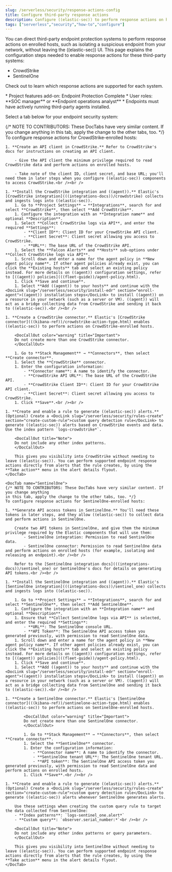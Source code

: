 ```yaml
---
slug: /serverless/security/response-actions-config
title: Configure third-party response actions
description: Configure ((elastic-sec)) to perform response actions on hosts protected by third-party systems.
tags: ["serverless","security","how-to","configure"]
---
```


<DocBadge template="technical preview" />

<DocCallOut template="technical_preview" />

<div id="response-actions-config"></div>

You can direct third-party endpoint protection systems to perform response actions on enrolled hosts, such as isolating a suspicious endpoint from your network, without leaving the ((elastic-sec)) UI. This page explains the configuration steps needed to enable response actions for these third-party systems:

* CrowdStrike
* SentinelOne

Check out <DocLink slug="/serverless/security/third-party-actions" /> to learn which response actions are supported for each system.

<DocCallOut title="Prerequisites">
* <DocLink slug="/serverless/elasticsearch/manage-project">Project features add-on</DocLink>: Endpoint Protection Complete
* <DocLink slug="/serverless/general/assign-user-roles">User roles</DocLink>: **SOC manager** or **Endpoint operations analyst**
* Endpoints must have actively running third-party agents installed.
</DocCallOut>

Select a tab below for your endpoint security system:

<DocTabs>
    <DocTab name="CrowdStrike">
    {/* NOTE TO CONTRIBUTORS: These DocTabs have very similar content. If you change anything 
    in this tab, apply the change to the other tabs, too. */}
    To configure response actions for CrowdStrike-enrolled hosts:

    1. **Create an API client in CrowdStrike.** Refer to CrowdStrike's docs for instructions on creating an API client.

        - Give the API client the minimum privilege required to read CrowdStrike data and perform actions on enrolled hosts.

        - Take note of the client ID, client secret, and base URL; you'll need them in later steps when you configure ((elastic-sec)) components to access CrowdStrike.<br /><br />

    1. **Install the CrowdStrike integration and ((agent)).** Elastic's [CrowdStrike integration](((integrations-docs))/crowdstrike) collects and ingests logs into ((elastic-sec)).
        1. Go to **Project Settings** → **Integrations**, search for and select **CrowdStrike**, then select **Add CrowdStrike**.
        1. Configure the integration with an **Integration name** and optional **Description**.
        1. Select **Collect CrowdStrike logs via API**, and enter the required **Settings**:
            - **Client ID**: Client ID for your CrowdStrike API client.
            - **Client Secret**: Client secret allowing you access to CrowdStrike.
            - **URL**: The base URL of the CrowdStrike API.
        1. Select the **Falcon Alerts** and **Hosts** sub-options under **Collect CrowdStrike logs via API**.
        1. Scroll down and enter a name for the agent policy in **New agent policy name**. If other agent policies already exist, you can click the **Existing hosts** tab and select an existing policy instead. For more details on ((agent)) configuration settings, refer to [((agent)) policies](((fleet-guide))/agent-policy.html).
        1. Click **Save and continue**.
        1. Select **Add ((agent)) to your hosts** and continue with the <DocLink slug="/serverless/security/install-edr" section="enroll-agent">((agent)) installation steps</DocLink> to install ((agent)) on a resource in your network (such as a server or VM). ((agent)) will act as a bridge collecting data from CrowdStrike and sending it back to ((elastic-sec)).<br /><br />

    1. **Create a CrowdStrike connector.** Elastic's [CrowdStrike connector](((kibana-ref))/crowdstrike-action-type.html) enables ((elastic-sec)) to perform actions on CrowdStrike-enrolled hosts.

        <DocCallOut color="warning" title="Important">
        Do not create more than one CrowdStrike connector.
        </DocCallOut>

        1. Go to **Stack Management** → **Connectors**, then select **Create connector**.
        1. Select the **CrowdStrike** connector.
        1. Enter the configuration information:
            - **Connector name**: A name to identify the connector.
            - **CrowdStrike API URL**: The base URL of the CrowdStrike API.
            - **CrowdStrike Client ID**: Client ID for your CrowdStrike API client.
            - **Client Secret**: Client secret allowing you access to CrowdStrike.
        1. Click **Save**.<br /><br />
        
    1. **Create and enable a rule to generate ((elastic-sec)) alerts.** (Optional) Create a <DocLink slug="/serverless/security/rules-create" section="create-custom-rule">custom query detection rule</DocLink> to generate ((elastic-sec)) alerts based on CrowdStrike events and data. Use the index pattern `logs-crowdstrike*`.

        <DocCallOut title="Note">
        Do not include any other index patterns.
        </DocCallOut>

        This gives you visibility into CrowdStrike without needing to leave ((elastic-sec)). You can perform supported endpoint response actions directly from alerts that the rule creates, by using the **Take action** menu in the alert details flyout.
    </DocTab>

    <DocTab name="SentinelOne">
    {/* NOTE TO CONTRIBUTORS: These DocTabs have very similar content. If you change anything 
    in this tab, apply the change to the other tabs, too. */}
    To configure response actions for SentinelOne-enrolled hosts:

    1. **Generate API access tokens in SentinelOne.** You'll need these tokens in later steps, and they allow ((elastic-sec)) to collect data and perform actions in SentinelOne.

        Create two API tokens in SentinelOne, and give them the minimum privilege required by the Elastic components that will use them:
            - SentinelOne integration: Permission to read SentinelOne data.
            - SentinelOne connector: Permission to read SentinelOne data and perform actions on enrolled hosts (for example, isolating and releasing an endpoint).<br /><br />
        
        Refer to the [SentinelOne integration docs](((integrations-docs))/sentinel_one) or SentinelOne's docs for details on generating API tokens.<br /><br />

    1. **Install the SentinelOne integration and ((agent)).** Elastic's [SentinelOne integration](((integrations-docs))/sentinel_one) collects and ingests logs into ((elastic-sec)).

        1. Go to **Project Settings** → **Integrations**, search for and select **SentinelOne**, then select **Add SentinelOne**.
        1. Configure the integration with an **Integration name** and optional **Description**.
        1. Ensure that **Collect SentinelOne logs via API** is selected, and enter the required **Settings**:
            - **URL**: The SentinelOne console URL.
            - **API Token**: The SentinelOne API access token you generated previously, with permission to read SentinelOne data.
        1. Scroll down and enter a name for the agent policy in **New agent policy name**. If other agent policies already exist, you can click the **Existing hosts** tab and select an existing policy instead. For more details on ((agent)) configuration settings, refer to [((agent)) policies](((fleet-guide))/agent-policy.html).
        1. Click **Save and continue**.
        1. Select **Add ((agent)) to your hosts** and continue with the <DocLink slug="/serverless/security/install-edr" section="enroll-agent">((agent)) installation steps</DocLink> to install ((agent)) on a resource in your network (such as a server or VM). ((agent)) will act as a bridge collecting data from SentinelOne and sending it back to ((elastic-sec)).<br /><br />

    1. **Create a SentinelOne connector.** Elastic's [SentinelOne connector](((kibana-ref))/sentinelone-action-type.html) enables ((elastic-sec)) to perform actions on SentinelOne-enrolled hosts.            

            <DocCallOut color="warning" title="Important">
            Do not create more than one SentinelOne connector.
            </DocCallOut>

            1. Go to **Stack Management** → **Connectors**, then select **Create connector**.
            1. Select the **SentinelOne** connector.
            1. Enter the configuration information:
                - **Connector name**: A name to identify the connector.
                - **SentinelOne tenant URL**: The SentinelOne tenant URL.
                - **API token**: The SentinelOne API access token you generated previously, with permission to read SentinelOne data and perform actions on enrolled hosts.
            1. Click **Save**.<br /><br />
    
    1. **Create and enable a rule to generate ((elastic-sec)) alerts.** (Optional) Create a <DocLink slug="/serverless/security/rules-create" section="create-custom-rule">custom query detection rule</DocLink> to generate ((elastic-sec)) alerts whenever SentinelOne generates alerts. 

        Use these settings when creating the custom query rule to target the data collected from SentinelOne:
        - **Index patterns**: `logs-sentinel_one.alert*`
        - **Custom query**: `observer.serial_number:*`<br /><br />

        <DocCallOut title="Note">
        Do not include any other index patterns or query parameters.
        </DocCallOut>

        This gives you visibility into SentinelOne without needing to leave ((elastic-sec)). You can perform supported endpoint response actions directly from alerts that the rule creates, by using the **Take action** menu in the alert details flyout.
    </DocTab>
</DocTabs>
